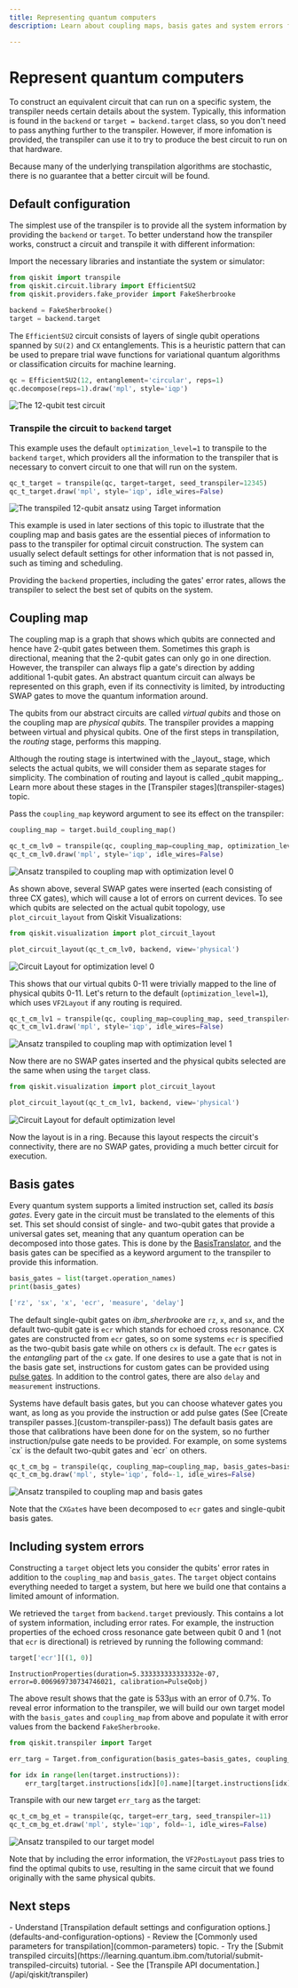 ```yaml
---
title: Representing quantum computers
description: Learn about coupling maps, basis gates and system errors for transpiling

---
```


# Represent quantum computers

To construct an equivalent circuit that can run on a specific system, the transpiler needs certain details about the system.  Typically, this information is found in the `backend` or `target = backend.target` class, so you don't need to pass anything further to the transpiler. However, if more infomation is provided, the transpiler can use it to try to produce the best circuit to run on that hardware.  

<Admonition type="note">
Because many of the underlying transpilation algorithms are stochastic, there is no guarantee that a better circuit will be found. 
</Admonition>

<span id="default-config"></span>
## Default configuration

The simplest use of the transpiler is to provide all the system information by providing the `backend` or `target`. To better understand how the transpiler works, construct a circuit and transpile it with different information:

Import the necessary libraries and instantiate the system or simulator:

```python
from qiskit import transpile
from qiskit.circuit.library import EfficientSU2
from qiskit.providers.fake_provider import FakeSherbrooke

backend = FakeSherbrooke()
target = backend.target
```

The `EfficientSU2` circuit consists of layers of single qubit operations spanned by `SU(2)` and `CX` entanglements. This is a heuristic pattern that can be used to prepare trial wave functions for variational quantum algorithms or classification circuits for machine learning.

```python
qc = EfficientSU2(12, entanglement='circular', reps=1)
qc.decompose(reps=1).draw('mpl', style='iqp')
```
![The 12-qubit test circuit](/images/transpile/representing_quantum_computers/qc-circular.png "Test circuit")

### Transpile the circuit to `backend` target

This example uses the default `optimization_level=1` to transpile to the `backend` `target`, which providers all the information to the transpiler that is necessary to convert circuit to one that will run on the system.

```python
qc_t_target = transpile(qc, target=target, seed_transpiler=12345)
qc_t_target.draw('mpl', style='iqp', idle_wires=False)
```
![The transpiled 12-qubit ansatz using Target information](/images/transpile/representing_quantum_computers/qc_t_target.png "Circuit transpiled with optimization level 1")

This example is used in later sections of this topic to illustrate that the coupling map and basis gates are the essential pieces of information to pass to the transpiler for optimal circuit construction. The system can usually select default settings for other information that is not passed in, such as timing and scheduling.

Providing the `backend` properties, including the gates' error rates, allows the transpiler to select the best set of qubits on the system.

## Coupling map

The coupling map is a graph that shows which qubits are connected and hence have 2-qubit gates between them. Sometimes this graph is directional, meaning that the 2-qubit gates can only go in one direction. However, the transpiler can always flip a gate's direction by adding additional 1-qubit gates. An abstract quantum circuit can always be represented on this graph, even if its connectivity is limited, by introducting SWAP gates to move the quantum information around. 

The qubits from our abstract circuits are called _virtual qubits_ and those on the coupling map are _physical qubits_. The transpiler provides a mapping between virtual and physical qubits. One of the first steps in transpilation, the _routing_ stage, performs this mapping.

<Admonition type="note">
Although the routing stage is intertwined with the _layout_ stage, which selects the actual qubits, we will consider them as separate stages for simplicity. The combination of routing and layout is called _qubit mapping_.  Learn more about these stages in the [Transpiler stages](transpiler-stages) topic.
</Admonition>

Pass the `coupling_map` keyword argument to see its effect on the transpiler:

```python
coupling_map = target.build_coupling_map()

qc_t_cm_lv0 = transpile(qc, coupling_map=coupling_map, optimization_level=0, seed_transpiler=11)
qc_t_cm_lv0.draw('mpl', style='iqp', idle_wires=False)
```
![Ansatz transpiled to coupling map with optimization level 0](/images/transpile/representing_quantum_computers/qc_t_cm_lv0.png "Circuit transpiled with a coupling map")

As shown above, several SWAP gates were inserted (each consisting of three CX gates), which will cause a lot of errors on current devices. To see which qubits are selected on the actual qubit topology, use `plot_circuit_layout` from Qiskit Visualizations:

```python
from qiskit.visualization import plot_circuit_layout

plot_circuit_layout(qc_t_cm_lv0, backend, view='physical')
```
![Circuit Layout for optimization level 0](/images/transpile/representing_quantum_computers/circ_layout_lv0.png "Circuit layout for optimization level 0")

This shows that our virtual qubits 0-11 were trivially mapped to the line of physical qubits 0-11. Let's return to the default (`optimization_level=1`), which uses `VF2Layout` if any routing is required.

```python
qc_t_cm_lv1 = transpile(qc, coupling_map=coupling_map, seed_transpiler=11)
qc_t_cm_lv1.draw('mpl', style='iqp', idle_wires=False)
```
![Ansatz transpiled to coupling map with optimization level 1](/images/transpile/representing_quantum_computers/qc_t_cm_lv1.png "Ansatz transpiled to coupling map with optimization level 1")

Now there are no SWAP gates inserted and the physical qubits selected are the same when using the `target` class.

```python
from qiskit.visualization import plot_circuit_layout

plot_circuit_layout(qc_t_cm_lv1, backend, view='physical')
```
![Circuit Layout for default optimization level](/images/transpile/representing_quantum_computers/circ_layout_lv1.png "Circuit Layout for default optimization level")

Now the layout is in a ring.  Because this layout respects the circuit's connectivity, there are no SWAP gates, providing a much better circuit for execution.

## Basis gates

Every quantum system supports a limited instruction set, called its _basis gates_.  Every gate in the circuit must be translated to the elements of this set. This set should consist of single- and two-qubit gates that provide a universal gates set, meaning that any quantum operation can be decomposed into those gates.  This is done by the [BasisTranslator](../api/qiskit/qiskit.transpiler.passes.BasisTranslator), and the basis gates can be specified as a keyword argument to the transpiler to provide this information.

```python
basis_gates = list(target.operation_names)
print(basis_gates)
```
```python
['rz', 'sx', 'x', 'ecr', 'measure', 'delay']
```

The default single-qubit gates on _ibm_sherbrooke_ are `rz`, `x`, and `sx`, and the default two-qubit gate is `ecr` which stands for echoed cross resonance. CX gates are constructed from `ecr` gates, so on some systems `ecr` is specified as the two-qubit basis gate while on others `cx` is default. The `ecr` gates is the _entangling_ part of the `cx` gate. If one desires to use a gate that is not in the basis gate set, instructions for custom gates can be provided using [pulse gates](https://docs.quantum.ibm.com/api/qiskit/qiskit.transpiler.passes.PulseGates#pulsegates). In addition to the control gates, there are also `delay` and `measurement` instructions.

<Admonition>
    Systems have default basis gates, but you can choose whatever gates you want, as long as you provide the instruction or add pulse gates (See [Create transpiler passes.](custom-transpiler-pass)) The default basis gates are those that calibrations have been done for on the system, so no further instruction/pulse gate needs to be provided. For example, on some systems `cx` is the default two-qubit gates and `ecr` on others.
</Admonition>


```python
qc_t_cm_bg = transpile(qc, coupling_map=coupling_map, basis_gates=basis_gates, seed_transpiler=11)
qc_t_cm_bg.draw('mpl', style='iqp', fold=-1, idle_wires=False)
```
![Ansatz transpiled to coupling map and basis gates](/images/transpile/representing_quantum_computers/qc_t_cm_bg_lv1.png "Ansatz transpiled to coupling map and basis gates")

Note that the `CXGate`s have been decomposed to `ecr` gates and single-qubit basis gates.

## Including system errors

Constructing a `target` object lets you consider the qubits' error rates in addition to the `coupling_map` and `basis_gates`.  The `target` object contains everything needed to target a system, but here we build one that contains a limited amount of information.

We retrieved the `target` from `backend.target` previously. This contains a lot of system information, including error rates. For example, the instruction properties of the echoed cross resonance gate between qubit 0 and 1 (not that `ecr` is directional) is retrieved by running the following command:

```python
target['ecr'][(1, 0)]
```
```
InstructionProperties(duration=5.333333333333332e-07, error=0.006969730734746021, calibration=PulseQobj)
```

The above result shows that the gate is 533μs with an error of 0.7%. To reveal error information to the transpiler, we will build our own target model with the `basis_gates` and `coupling_map` from above and populate it with error values from the backend `FakeSherbrooke`. 

```python
from qiskit.transpiler import Target

err_targ = Target.from_configuration(basis_gates=basis_gates, coupling_map=coupling_map, num_qubits=target.num_qubits)

for idx in range(len(target.instructions)):
    err_targ[target.instructions[idx][0].name][target.instructions[idx][1]] = target.instruction_properties(idx)
```

Transpile with our new target `err_targ` as the target: 

```python
qc_t_cm_bg_et = transpile(qc, target=err_targ, seed_transpiler=11)
qc_t_cm_bg_et.draw('mpl', style='iqp', fold=-1, idle_wires=False)
```
![Ansatz transpiled to our target model](/images/transpile/representing_quantum_computers/qc_t_cm_bg_et_lv1.png "Ansatz transpiled to our target model")

Note that by including the error information, the `VF2PostLayout` pass tries to find the optimal qubits to use, resulting in the same circuit that we found originally with the same physical qubits.

## Next steps

<Admonition type="tip" title="Recommendations">
    - Understand [Transpilation default settings and configuration options.](defaults-and-configuration-options)
    - Review the [Commonly used parameters for transpilation](common-parameters) topic. 
    - Try the [Submit transpiled circuits](https://learning.quantum.ibm.com/tutorial/submit-transpiled-circuits) tutorial.
    - See the [Transpile API documentation.](/api/qiskit/transpiler)
</Admonition>
